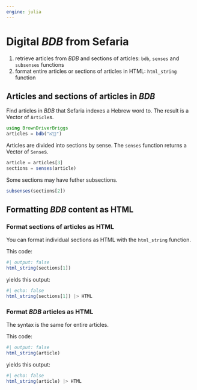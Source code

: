 ```yaml
---
engine: julia
---
```


# Digital *BDB* from Sefaria

:::{.callout-note title="Summary"}
1. retrieve articles from *BDB* and sections of articles: `bdb`, `senses` and `subsenses` functions
1. format entire articles or sections of articles in HTML: `html_string` function
:::

## Articles and sections of articles in *BDB*

Find articles in *BDB* that Sefaria indexes a Hebrew word to.  The result is a Vector of `Article`s.

```julia
using BrownDriverBriggs 
articles = bdb("בָּרָ֣א")
```

Articles are divided into sections by sense. The `senses` function returns a Vector of `Sense`s.

```julia
article = articles[3]
sections = senses(article)
```


Some sections may have futher subsections.

```julia
subsenses(sections[2])
```


## Formatting *BDB* content as HTML

### Format sections of articles as HTML

You can format individual sections as HTML with the `html_string` function.  


:::{.callout-note title="Input"}
This code:
:::

```julia
#| output: false
html_string(sections[1])
```

:::{.callout-note title="Output"}
yields this output:
:::

```julia
#| echo: false
html_string(sections[1]) |> HTML
```

### Format *BDB* articles as HTML

The syntax is the same for entire articles. 


:::{.callout-note title="Input"}
This code:
:::

```julia
#| output: false
html_string(article)
```


:::{.callout-note title="Output"}
yields this output:
:::


```julia
#| echo: false
html_string(article) |> HTML
```